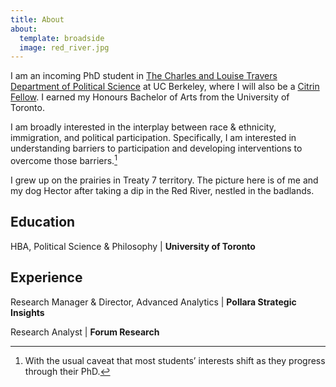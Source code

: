 ```yaml
---
title: About
about:
  template: broadside
  image: red_river.jpg
---
```


I am an incoming PhD student in [The Charles and Louise Travers Department of Political Science](https://polisci.berkeley.edu/) at UC Berkeley, where I will also be a [Citrin Fellow](https://citrincenter.berkeley.edu/graduate-programs/). I earned my Honours Bachelor of Arts from the University of Toronto.

I am broadly interested in the interplay between race & ethnicity, immigration, and political participation. Specifically, I am interested in understanding barriers to participation and developing interventions to overcome those barriers.[^1]

[^1]: With the usual caveat that most students' interests shift as they progress through their PhD.

I grew up on the prairies in Treaty 7 territory. The picture here is of me and my dog Hector after taking a dip in the Red River, nestled in the badlands.

## Education

HBA, Political Science & Philosophy \| **University of Toronto**

## Experience

Research Manager & Director, Advanced Analytics \| **Pollara Strategic Insights**

Research Analyst \| **Forum Research**
